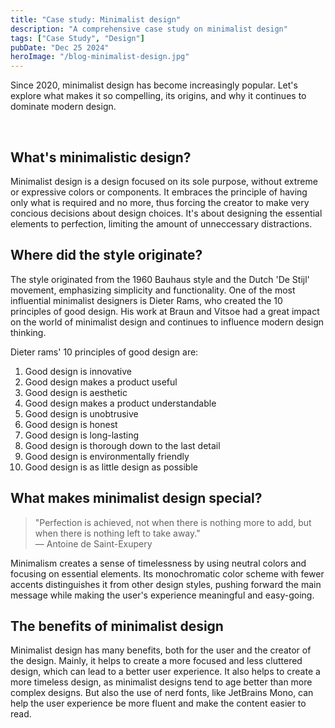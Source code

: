 ```yaml
---
title: "Case study: Minimalist design"
description: "A comprehensive case study on minimalist design"
tags: ["Case Study", "Design"]
pubDate: "Dec 25 2024"
heroImage: "/blog-minimalist-design.jpg"
---
```


<p className="text-lg mb-12">
  Since 2020, minimalist design has become increasingly popular. Let's
  explore what makes it so compelling, its origins, and why it continues
  to dominate modern design.
</p>
<br/>
<section className="mb-12">
  <h2 className="text-2xl font-semibold mb-4">
    What's minimalistic design?
  </h2>
  <p className="leading-relaxed mb-6">
    Minimalist design is a design focused on its sole purpose, without
    extreme or expressive colors or components. It embraces the principle
    of having only what is required and no more, thus forcing the creator
    to make very concious decisions about design choices. It's about
    designing the essential elements to perfection, limiting the amount of
    unneccessary distractions.
  </p>
</section>

<section className="mb-12">
  <h2 className="text-2xl font-semibold mb-4">
    Where did the style originate?
  </h2>
  <p className="leading-relaxed mb-6">
    The style originated from the 1960 Bauhaus style and the Dutch 'De
    Stijl' movement, emphasizing simplicity and functionality. One of the
    most influential minimalist designers is Dieter Rams, who created the
    10 principles of good design. His work at Braun and Vitsoe had a great
    impact on the world of minimalist design and continues to influence
    modern design thinking.
  </p>
  <p className="leading-relaxed mb-6">
    Dieter rams' 10 principles of good design are:
  </p>
  <ol className="list-decimal list-inside space-y-2 pl-4">
    <li className="mt-2">Good design is innovative</li>
    <li>Good design makes a product useful</li>
    <li>Good design is aesthetic</li>
    <li>Good design makes a product understandable</li>
    <li>Good design is unobtrusive</li>
    <li>Good design is honest</li>
    <li>Good design is long-lasting</li>
    <li>Good design is thorough down to the last detail</li>
    <li>Good design is environmentally friendly</li>
    <li>Good design is as little design as possible</li>
  </ol>
</section>

<section className="mb-12">
  <h2 className="text-2xl font-semibold mb-4">
    What makes minimalist design special?
  </h2>
  <blockquote className="border-l-4 border-gray-400 dark:border-gray-800 pl-4 my-6 italic">
    "Perfection is achieved, not when there is nothing more to add, but
    when there is nothing left to take away."
    <footer className="text-sm mt-2">— Antoine de Saint-Exupery</footer>
  </blockquote>
  <p className="leading-relaxed">
    Minimalism creates a sense of timelessness by using neutral colors and
    focusing on essential elements. Its monochromatic color scheme with
    fewer accents distinguishes it from other design styles, pushing
    forward the main message while making the user's experience meaningful
    and easy-going.
  </p>
</section>
<section className="mb-12">
  <h2 className="text-2xl font-semibold mb-4">
    The benefits of minimalist design
  </h2>
  <p className="leading-relaxed mb-6">
    Minimalist design has many benefits, both for the user and the creator of the design.
    Mainly, it helps to create a more focused and less cluttered design, which can lead
    to a better user experience. It also helps to create a more timeless design, as minimalist
    designs tend to age better than more complex designs. But also the use of nerd fonts,
    like JetBrains Mono, can help the user experience be more fluent and make the content
    easier to read.
  </p>
</section>
